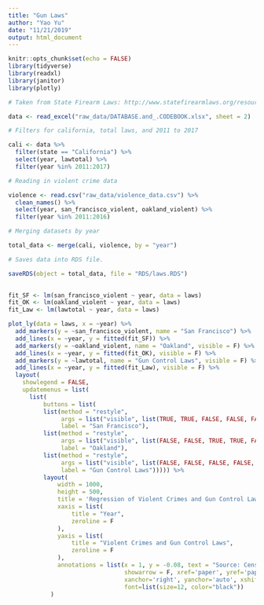 ```yaml
---
title: "Gun Laws"
author: "Yao Yu"
date: "11/21/2019"
output: html_document
---
```


```r
knitr::opts_chunk$set(echo = FALSE)
library(tidyverse)
library(readxl)
library(janitor)
library(plotly)
```

```r

# Taken from State Firearm Laws: http://www.statefirearmlaws.org/resources

data <- read_excel("raw_data/DATABASE.and_.CODEBOOK.xlsx", sheet = 2)

# Filters for california, total laws, and 2011 to 2017

cali <- data %>% 
  filter(state == "California") %>%
  select(year, lawtotal) %>%
  filter(year %in% 2011:2017)

# Reading in violent crime data

violence <- read.csv("raw_data/violence_data.csv") %>%
  clean_names() %>%
  select(year, san_francisco_violent, oakland_violent) %>%
  filter(year %in% 2011:2016)

# Merging datasets by year

total_data <- merge(cali, violence, by = "year")

# Saves data into RDS file.

saveRDS(object = total_data, file = "RDS/laws.RDS")
  
```

```r

fit_SF <- lm(san_francisco_violent ~ year, data = laws)
fit_OK <- lm(oakland_violent ~ year, data = laws)
fit_Law <- lm(lawtotal ~ year, data = laws)

plot_ly(data = laws, x = ~year) %>%
  add_markers(y = ~san_francisco_violent, name = "San Francisco") %>%
  add_lines(x = ~year, y = fitted(fit_SF)) %>%
  add_markers(y = ~oakland_violent, name = "Oakland", visible = F) %>%
  add_lines(x = ~year, y = fitted(fit_OK), visible = F) %>%
  add_markers(y = ~lawtotal, name = "Gun Control Laws", visible = F) %>%
  add_lines(x = ~year, y = fitted(fit_Law), visible = F) %>%
  layout(
    showlegend = FALSE,
    updatemenus = list(
      list(
          buttons = list(
          list(method = "restyle",
               args = list("visible", list(TRUE, TRUE, FALSE, FALSE, FALSE, FALSE)),
               label = "San Francisco"),
          list(method = "restyle",
               args = list("visible", list(FALSE, FALSE, TRUE, TRUE, FALSE, FALSE)),
               label = "Oakland"),
          list(method = "restyle",
               args = list("visible", list(FALSE, FALSE, FALSE, FALSE, TRUE, TRUE)),
               label = "Gun Control Laws"))))) %>% 
          layout(
              width = 1000, 
              height = 500,
              title = 'Regression of Violent Crimes and Gun Control Laws',
              xaxis = list(
                  title = "Year",
                  zeroline = F
              ),
              yaxis = list(
                  title = "Violent Crimes and Gun Control Laws",
                  zeroline = F
              ),
              annotations = list(x = 1, y = -0.08, text = "Source: Census.gov, fbi.gov, State Firearm Laws", 
                                 showarrow = F, xref='paper', yref='paper', 
                                 xanchor='right', yanchor='auto', xshift=0, yshift=0,
                                 font=list(size=12, color="black"))
            )
```

